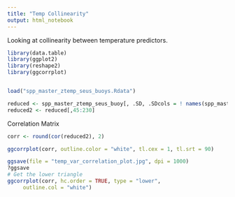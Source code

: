 ```yaml
---
title: "Temp Collinearity"
output: html_notebook
---
```


Looking at collinearity between temperature predictors. 

```r
library(data.table)
library(ggplot2)
library(reshape2)
library(ggcorrplot)


load("spp_master_ztemp_seus_buoys.Rdata")
```

```r

reduced <- spp_master_ztemp_seus_buoy[, .SD, .SDcols = ! names(spp_master_ztemp_seus_buoy) %like% "mean"]
reduced2 <- reduced[,45:230]
```

Correlation Matrix
```r
corr <- round(cor(reduced2), 2)

ggcorrplot(corr, outline.color = "white", tl.cex = 1, tl.srt = 90)

ggsave(file = "temp_var_correlation_plot.jpg", dpi = 1000)
?ggsave
# Get the lower triangle
ggcorrplot(corr, hc.order = TRUE, type = "lower",
     outline.col = "white")
```

